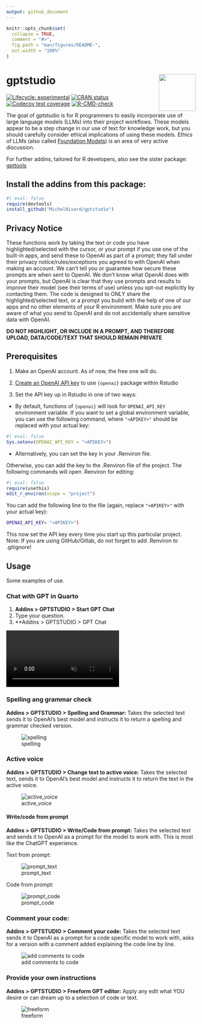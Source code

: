 ```yaml
---
output: github_document
---
```


<!-- README.md is generated from README.Rmd. Please edit that file -->

```r
knitr::opts_chunk$set(
  collapse = TRUE,
  comment = "#>",
  fig.path = "man/figures/README-",
  out.width = "100%"
)
```

# gptstudio <img src="man/figures/logo.png" align="right" height="98"/>

<!-- badges: start -->

[![Lifecycle: experimental](https://img.shields.io/badge/lifecycle-experimental-orange.svg)](https://lifecycle.r-lib.org/articles/stages.html#experimental) 
[![CRAN status](https://www.r-pkg.org/badges/version/gptstudio)](https://CRAN.R-project.org/package=GPTstudio) 
[![Codecov test coverage](https://codecov.io/gh/MichelNivard/gptstudio/branch/main/graph/badge.svg)](https://app.codecov.io/gh/MichelNivard/gptstudio?branch=main) [![R-CMD-check](https://github.com/MichelNivard/gptstudio/actions/workflows/R-CMD-check.yaml/badge.svg)](https://github.com/MichelNivard/gptstudio/actions/workflows/R-CMD-check.yaml)
<!-- badges: end -->

The goal of gptstudio is for R programmers to easily incorporate use of large language models (LLMs) into their project workflows. These models appear to be a step change in our use of text for knowledge work, but you should carefully consider ethical implications of using these models. Ethics of LLMs (also called [Foundation Models](https://arxiv.org/abs/2108.07258)) is an area of very active discussion.

For further addins, tailored for R developers, also see the sister package: [gpttools](https://jameshwade.github.io/gpttools/)

## Install the addins from this package:

```r
#| eval: false
require(devtools)
install_github("MichelNivard/gptstudio")
```

## Privacy Notice

These functions work by taking the text or code you have highlighted/selected with the cursor, or your prompt if you use one of the built-in apps, and send these to OpenAI as part of a prompt; they fall under their privacy notice/rules/exceptions you agreed to with OpenAI when making an account. We can't tell you or guarantee how secure these prompts are when sent to OpenAI. We don’t know what OpenAI does with your prompts, but OpenAI is clear that they use prompts and results to improve their model (see their terms of use) unless you opt-out explicitly by contacting them. The code is designed to ONLY share the highlighted/selected text, or a prompt you build with the help of one of our apps and no other elements of your R environment. Make sure you are aware of what you send to OpenAI and do not accidentally share sensitive data with OpenAI.

**DO NOT HIGHLIGHT, OR INCLUDE IN A PROMPT, AND THEREFORE UPLOAD, DATA/CODE/TEXT THAT SHOULD REMAIN PRIVATE**

## Prerequisites

1.  Make an OpenAI account. As of now, the free one will do.

2.  [Create an OpenAI API key](https://beta.openai.com/account/api-keys) to use `{openai}` package within Rstudio

3.  Set the API key up in Rstudio in one of two ways:

-   By default, functions of `{openai}` will look for `OPENAI_API_KEY` environment variable. If you want to set a global environment variable, you can use the following command, where `"<APIKEY>"` should be replaced with your actual key:

```r
#| eval: false
Sys.setenv(OPENAI_API_KEY = "<APIKEY>")
```

-   Alternatively, you can set the key in your .Renviron file.

Otherwise, you can add the key to the .Renviron file of the project. The following commands will open .Renviron for editing:

```r
#| eval: false
require(usethis)
edit_r_environ(scope = "project")
```

You can add the following line to the file (again, replace `"<APIKEY>"` with your actual key):

``` bash
OPENAI_API_KEY= "<APIKEY>")
```

This now set the API key every time you start up this particular project. Note: If you are using GitHub/Gitlab, do not forget to add .Renviron to .gitignore!

## Usage

Some examples of use.

### Chat with GPT in Quarto

1. **Addins \> GPTSTUDIO \> Start GPT Chat**
2. Type your question.
3. **Addins \> GPTSTUDIO \> GPT Chat

<video src="https://user-images.githubusercontent.com/6314313/210177908-7cf0f991-54f2-4f96-8bcd-3077bc8bbb25.mov" data-canonical-src="https://user-images.githubusercontent.com/6314313/210177908-7cf0f991-54f2-4f96-8bcd-3077bc8bbb25.mov" controls="controls" muted="muted" class="d-block rounded-bottom-2 width-fit" style="max-height:640px;">
</video>


### Spelling ang grammar check

**Addins \> GPTSTUDIO \> Spelling and Grammar:** Takes the selected text sends it to OpenAI's best model and instructs it to return a spelling and grammar checked version.

![spelling](https://raw.githubusercontent.com/MichelNivard/gptstudio/main/media/spelling.gif)

### Active voice

**Addins \> GPTSTUDIO \> Change text to active voice:** Takes the selected text, sends it to OpenAI's best model and instructs it to return the text in the active voice.

![active_voice](https://raw.githubusercontent.com/MichelNivard/gptstudio/main/media/active_voice.gif)

#### Write/code from prompt

**Addins \> GPTSTUDIO \> Write/Code from prompt:** Takes the selected text and sends it to OpenAI as a prompt for the model to work with. This is most like the ChatGPT experience.

Text from prompt:

![prompt_text](https://raw.githubusercontent.com/MichelNivard/gptstudio/main/media/prompt_text.gif)

Code from prompt:

![prompt_code](https://raw.githubusercontent.com/MichelNivard/gptstudio/main/media/prompt_code.gif)

### Comment your code:

**Addins \> GPTSTUDIO \> Comment your code:** Takes the selected text sends it to OpenAI as a prompt for a code specific model to work with, asks for a version with a comment added explaining the code line by line.

![add comments to code](https://raw.githubusercontent.com/MichelNivard/gptstudio/main/media/comments.gif)

### Provide your own instructions

**Addins \> GPTSTUDIO \> Freeform GPT editor:** Apply any edit what YOU desire or can dream up to a selection of code or text.

![freeform](https://raw.githubusercontent.com/MichelNivard/gptstudio/main/media/hugo2.gif)
